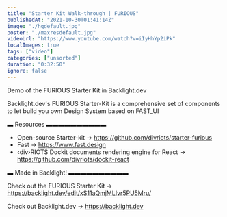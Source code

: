```yaml
---
title: "Starter Kit Walk-through | FURIOUS"
publishedAt: "2021-10-30T01:41:14Z"
image: "./hqdefault.jpg"
poster: "./maxresdefault.jpg"
videoUrl: "https://www.youtube.com/watch?v=iIyHhYp2iPk"
localImages: true
tags: ["video"]
categories: ["unsorted"]
duration: "0:32:50"
ignore: false
---
```

Demo of the FURIOUS Starter Kit in Backlight.dev

Backlight.dev's FURIOUS Starter-Kit is a comprehensive set of components to let build you own Design System based on FAST_UI

▬ Resources ▬▬▬▬▬▬▬▬▬▬

- Open-source Starter-kit → https://github.com/divriots/starter-furious
- Fast → https://www.fast.design
- ‹div›RIOTS Dockit documents rendering engine for React → https://github.com/divriots/dockit-react

▬ Made in Backlight! ▬▬▬▬▬▬▬▬▬▬

Check out the FURIOUS Starter Kit → https://backlight.dev/edit/xS11aQmjMLIvr5PU5Mru/

Check out Backlight.dev → https://backlight.dev
